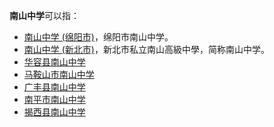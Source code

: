 '''南山中学'''可以指：
*[[绵阳南山中学|南山中学 (绵阳市)]]，绵阳市南山中学。
*[[新北市私立南山高級中學|南山中学 (新北市)]]，新北市私立南山高級中學，简称南山中学。
*[[华容县南山中学|华容县南山中学]]
*[[马鞍山市南山中学|马鞍山市南山中学]]
*[[广丰县南山中学|广丰县南山中学]]
*[[南平市南山中学|南平市南山中学]]
*[[揭西县南山中学|揭西县南山中学]]


{{消歧义|南山中学|Cat=四字教育机构消歧义}}